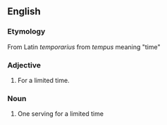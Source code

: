 ==English==
=== Etymology ===
From Latin ''temporarius'' from ''tempus'' meaning "time"

===Adjective===
#For a limited time.

===Noun===
#One serving for a limited time
